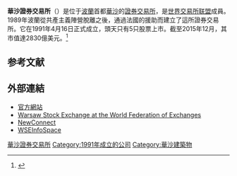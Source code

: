 {{Infobox exchange|name = 華沙證券交易所|alt_name = Giełda Papierów Wartościowych w Warszawie|logo =[[File:Warsaw_Stock_Exchange_logo.svg|200px]]|image = [[File:Giełda_Papierów_Wartościowych_w_Warszawie_ul._Książęca_2020.jpg|280px]]|type = [[証券交易所|証券交易所]]|city = 華沙|country = 波蘭|coor = {{coord|52|13|49.0|N|21|1|24.5|E|type:landmark}}|foundation = {{start date|1991|4|12}}|key_people = Paweł Tamborski (CEO)|currency = [[波兰兹罗提|波兰兹罗提]]|indexes = [[WIG|WIG]]<br/>[[WIG20|WIG20]]<br/>[[WIG30|WIG30]]|homepage = {{URL|http://www.gpw.pl/|www.gpw.pl}}}}
'''華沙證券交易所'''（{{lang-pl|Giełda Papierów Wartościowych w Warszawie}}）是位于[[波蘭|波蘭]]首都[[華沙|華沙]]的[[證券交易所|證券交易所]]，是[[世界交易所联盟|世界交易所联盟]]成員。1989年波蘭從共產主義陣營脫離之後，通過法國的援助而建立了這所證券交易所。它在1991年4月16日正式成立，頭天只有5只股票上市。截至2015年12月，其市值達2830億美元。<ref>{{Cite web |url=https://www.gpw.pl/analizy_i_statystyki |title=GPW |access-date=2016-02-17 |archive-date=2017-07-13 |archive-url=https://web.archive.org/web/20170713095722/https://www.gpw.pl/analizy_i_statystyki |dead-url=no }}</ref>

==参考文献==
{{reflist}}

== 外部連結 ==
{{Commonscat|Warsaw Stock Exchange|華沙證券交易所}}
* [http://www.gpw.pl 官方網站] {{Wayback|url=http://www.gpw.pl/ |date=20210303145935 }}
* [https://web.archive.org/web/20101129200833/http://world-exchanges.org/member-exchanges/member-exchanges/warsaw-stock-exchange Warsaw Stock Exchange at the World Federation of Exchanges]
* [http://www.newconnect.pl NewConnect] {{Wayback|url=http://www.newconnect.pl/ |date=20210302083609 }}
* [https://web.archive.org/web/20070822185450/http://www.wseinfospace.eu/ WSEInfoSpace]

{{波兰主题}}
{{股票市场}}

{{coord|52|13|49|N|21|01|24|E|region:PL-MZ_type:landmark_source:kolossus-dewiki|display=title}}

{{Authority control}}
[[Category:華沙證券交易所|]]
[[Category:1991年成立的公司|Category:1991年成立的公司]]
[[Category:華沙建築物|Category:華沙建築物]]